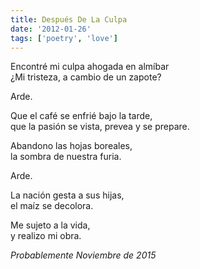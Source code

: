 ```yaml
---
title: Después De La Culpa
date: '2012-01-26'
tags: ['poetry', 'love']
---
```


<div className="italic">
Encontré mi culpa ahogada en almíbar<br/>
¿Mi tristeza, a cambio de un zapote?<br/>

Arde.<br/>

Que el café se enfrié bajo la tarde,<br/>
que la pasión se vista, prevea y se prepare.<br/>

Abandono las hojas boreales,<br/>
la sombra de nuestra furia.<br/>

Arde.<br/>

La nación gesta a sus hijas,<br/>
el maíz se decolora.<br/>

Me sujeto a la vida,<br/>
y realizo mi obra.<br/>
</div>

*Probablemente Noviembre de 2015*